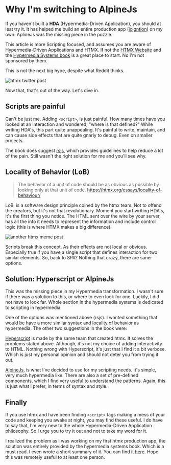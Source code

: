 # Why I'm switching to AlpineJs

If you haven't built a **HDA** (Hypermedia-Driven Application), you should at leat try it. It has helped me build an entire production app ([ioigntion](https://ioignition.com/)) on my own. AplineJs was the missing piece in the puzzle.

This article is more Scripting focused, and assumes you are aware of Hypermedia-Driven Applications and HTMX. If not the [HTMX Website](https://htmx.org/) and the [Hypermedia Systems book](https://hypermedia.systems/) is a great place to start. No I'm not sponsored by them.

This is not the next big hype, despite what Reddit thinks.

![htmx twitter post](../../public/hypermedia-reddit.png)

Now that, that's out of the way. Let's dive in.

## Scripts are painful

Can't be just me. Adding `<script>`, is just painful. How many times have you looked at an interaction and wondered, "where is that defined?" While writing HDA's, this part quite unappealing. It's painful to write, maintain, and can cause side effects that are quite gnarly to debug. Even on smaller projects.

The book does suggest [rsjs](https://ricostacruz.com/rsjs/), which provides guidelines to help reduce a lot of the pain. Still wasn't the right solution for me and you'll see why.

## Locality of Behavior (LoB)

>The behavior of a unit of code should be as obvious as possible by looking only at that unit of code.
> https://htmx.org/essays/locality-of-behaviour/

LoB, is a software design principle coined by the htmx team. Not to offend the creators, but it's not that revolutionary. Moment you start writing HDA's, it's the first thing you notice. The HTML sent over the wire by your server, has all the info it needs to represent the information and include control logic (this is where HTMX makes a big difference).

![another htmx meme post](../../public/htmx-x-post.png)

Scripts break this concept. As their effects are not local or obvious. Especially true if you have a single script that defines interaction for two similar elements. So, back to SPA? Nothing that crazy, there are saner options.
## Solution: Hyperscript or AlpineJs

This was the missing piece in my Hypermedia transformation. I wasn't sure if there was a solution to this, or where to even look for one. Luckily, I did not have to look far. Whole section in the hypermedia systems is dedicated to scripting in hypermedia. 

One of the options was mentioned above (rsjs). I wanted something that would be have a more similar syntax and locality of behavior as hypermedia. The other two suggestions in the book were:

[Hyperscript](https://hyperscript.org/) is made by the same team that created htmx. It solves the problems stated above. Although, it's not my choice of adding interactivity to HTML. Nothing wrong with Hyperscript, it's just that I find it a bit verbose. Which is just my personal opinion and should not deter you from trying it out.

[AlpineJs](https://alpinejs.dev/), is what I've decided to use for my scripting needs. It's simple, very much hypermedia like. There are also a set of pre-defined components, which I find very useful to understand the patterns. Again, this is just what I prefer, in terms of syntax and style.

## Finally

If you use htmx and have been finding `<script>` tags making a mess of your code and keeping you awake at night, you may find these useful. I do have to say that, I'm very new to the whole Hypermedia-Driven Application philosophy. So I urge you to try it out and not to take my word for it.

I realized the problem as I was working on my first htmx production app, the solution was entirely provided by the hypermedia systems book. Which is a must read. I even wrote a short summary of it. You can find it [here](https://www.seagin.me/2024/book-summary-hypermedia). Hope this was remotely useful to at least one person.
